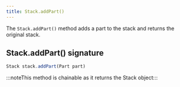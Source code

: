 ```yaml
---
title: Stack.addPart()
---
```


The `Stack.addPart()` method adds a part to the stack and returns the
original stack.

## Stack.addPart() signature

```js
Stack stack.addPart(Part part)
```

:::noteThis method is chainable as it returns the Stack object:::
